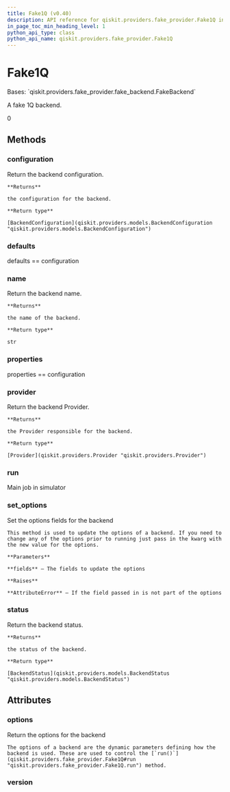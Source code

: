 ```yaml
---
title: Fake1Q (v0.40)
description: API reference for qiskit.providers.fake_provider.Fake1Q in qiskit v0.40
in_page_toc_min_heading_level: 1
python_api_type: class
python_api_name: qiskit.providers.fake_provider.Fake1Q
---
```


# Fake1Q

<Class id="qiskit.providers.fake_provider.Fake1Q" isDedicatedPage={true} github="https://github.com/qiskit/qiskit/tree/stable/0.23/qiskit/providers/fake_provider/fake_1q.py" signature="Fake1Q" modifiers="class">
  Bases: `qiskit.providers.fake_provider.fake_backend.FakeBackend`

  A fake 1Q backend.

  0

  ## Methods

  <span id="qiskit-providers-fake-provider-fake1q-configuration" />

  ### configuration

  <Function id="qiskit.providers.fake_provider.Fake1Q.configuration" signature="Fake1Q.configuration()">
    Return the backend configuration.

    **Returns**

    the configuration for the backend.

    **Return type**

    [BackendConfiguration](qiskit.providers.models.BackendConfiguration "qiskit.providers.models.BackendConfiguration")
  </Function>

  <span id="qiskit-providers-fake-provider-fake1q-defaults" />

  ### defaults

  <Function id="qiskit.providers.fake_provider.Fake1Q.defaults" signature="Fake1Q.defaults()">
    defaults == configuration
  </Function>

  <span id="qiskit-providers-fake-provider-fake1q-name" />

  ### name

  <Function id="qiskit.providers.fake_provider.Fake1Q.name" signature="Fake1Q.name()">
    Return the backend name.

    **Returns**

    the name of the backend.

    **Return type**

    str
  </Function>

  <span id="qiskit-providers-fake-provider-fake1q-properties" />

  ### properties

  <Function id="qiskit.providers.fake_provider.Fake1Q.properties" signature="Fake1Q.properties()">
    properties == configuration
  </Function>

  <span id="qiskit-providers-fake-provider-fake1q-provider" />

  ### provider

  <Function id="qiskit.providers.fake_provider.Fake1Q.provider" signature="Fake1Q.provider()">
    Return the backend Provider.

    **Returns**

    the Provider responsible for the backend.

    **Return type**

    [Provider](qiskit.providers.Provider "qiskit.providers.Provider")
  </Function>

  <span id="qiskit-providers-fake-provider-fake1q-run" />

  ### run

  <Function id="qiskit.providers.fake_provider.Fake1Q.run" signature="Fake1Q.run(run_input, **kwargs)">
    Main job in simulator
  </Function>

  <span id="qiskit-providers-fake-provider-fake1q-set-options" />

  ### set\_options

  <Function id="qiskit.providers.fake_provider.Fake1Q.set_options" signature="Fake1Q.set_options(**fields)">
    Set the options fields for the backend

    This method is used to update the options of a backend. If you need to change any of the options prior to running just pass in the kwarg with the new value for the options.

    **Parameters**

    **fields** – The fields to update the options

    **Raises**

    **AttributeError** – If the field passed in is not part of the options
  </Function>

  <span id="qiskit-providers-fake-provider-fake1q-status" />

  ### status

  <Function id="qiskit.providers.fake_provider.Fake1Q.status" signature="Fake1Q.status()">
    Return the backend status.

    **Returns**

    the status of the backend.

    **Return type**

    [BackendStatus](qiskit.providers.models.BackendStatus "qiskit.providers.models.BackendStatus")
  </Function>

  ## Attributes

  ### options

  <Attribute id="qiskit.providers.fake_provider.Fake1Q.options">
    Return the options for the backend

    The options of a backend are the dynamic parameters defining how the backend is used. These are used to control the [`run()`](qiskit.providers.fake_provider.Fake1Q#run "qiskit.providers.fake_provider.Fake1Q.run") method.
  </Attribute>

  ### version

  <Attribute id="qiskit.providers.fake_provider.Fake1Q.version" attributeValue="1" />
</Class>

